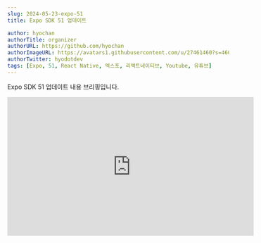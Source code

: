 ```yaml
---
slug: 2024-05-23-expo-51
title: Expo SDK 51 업데이트

author: hyochan
authorTitle: organizer
authorURL: https://github.com/hyochan
authorImageURL: https://avatars1.githubusercontent.com/u/27461460?s=460&u=b5860875e26d33fd70fd210f4ea74f81cdf9d99b&v=4
authorTwitter: hyodotdev
tags: [Expo, 51, React Native, 엑스포, 리액트네이티브, Youtube, 유튜브]
---
```



Expo SDK 51 업데이트 내용 브리핑입니다.

<div class="video-container">
<iframe width="560" height="315" src="https://www.youtube.com/embed/f802npsOQII?si=nkQUoeJtF8ypeWww" title="Expo SDK 51 업데이트" frameborder="0" allow="accelerometer; autoplay; clipboard-write; encrypted-media; gyroscope; picture-in-picture; web-share" allowfullscreen></iframe>
</div>

<AdFitMobileBanner
  unit="DAN-kjanuOssm1H2Rd7Z"
  className="adfit-middle-mobile-2024-05-23"
/>